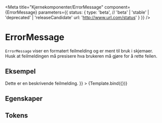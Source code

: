 
<Meta
    title="Kjernekomponenter/ErrorMessage"
    component={ErrorMessage}
    parameters={{
        status: {
            type: 'beta', // 'beta' | 'stable' | 'deprecated' | 'releaseCandidate'
            url: 'http://www.url.com/status'
        }
    }}
/>


# ErrorMessage

<Beta />

`ErrorMessage` viser en formatert feilmelding og er ment til bruk i skjemaer.
Husk at feilmeldingen må presisere hva brukeren må gjøre for å rette feilen.

## Eksempel

<Canvas>
    <Story
        name="ErrorMessage"
        args={{ children: <>Dette er en beskrivende feilmelding.</> }}
    >
        {Template.bind({})}
    </Story>
</Canvas>

## Egenskaper

<ArgsTable of={ErrorMessage} />

## Tokens
<TokensTable
    jsonKey='component.error_message'
    componentName='error_message'
    showPreview={false}
    description
/>